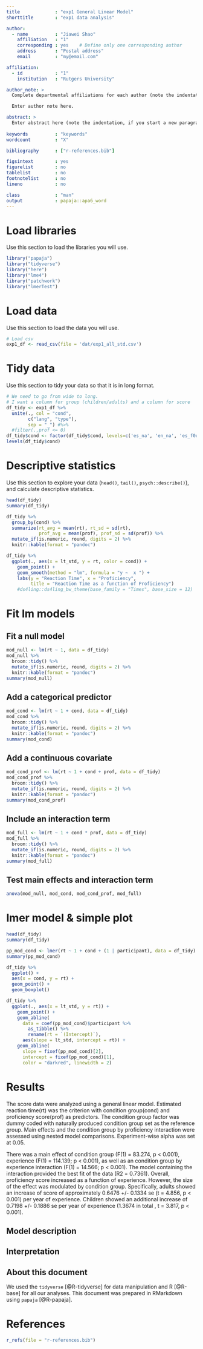 ```yaml
---
title             : "exp1 General Linear Model"
shorttitle        : "exp1 data analysis"

author: 
  - name          : "Jiawei Shao"
    affiliation   : "1"
    corresponding : yes    # Define only one corresponding author
    address       : "Postal address"
    email         : "my@email.com"

affiliation:
  - id            : "1"
    institution   : "Rutgers University"

author_note: >
  Complete departmental affiliations for each author (note the indentation, if you start a new paragraph).

  Enter author note here.

abstract: >
  Enter abstract here (note the indentation, if you start a new paragraph).
  
keywords          : "keywords"
wordcount         : "X"

bibliography      : ["r-references.bib"]

figsintext        : yes
figurelist        : no
tablelist         : no
footnotelist      : no
lineno            : no

class             : "man"
output            : papaja::apa6_word
---
```



# Load libraries

Use this section to load the libraries you will use. 

```r
library("papaja")
library("tidyverse")
library("here")
library("lme4")
library("patchwork")
library("lmerTest")
```


# Load data

Use this section to load the data you will use. 

```r

# Load csv
exp1_df <- read_csv(file = 'dat/exp1_all_std.csv')

```


# Tidy data

Use this section to tidy your data so that it is in long format. 

```r
# We need to go from wide to long. 
# I want a column for group (children/adults) and a column for score
df_tidy <- exp1_df %>% 
  unite(., col = "cond", 
        c("lang", "type"),
        sep = "_") #%>% 
  #filter(.,prof <= 0)
df_tidy$cond <- factor(df_tidy$cond, levels=c('es_na', 'en_na', 'es_f0u', 'es_f0c'))
levels(df_tidy$cond)

```


# Descriptive statistics

Use this section to explore your data (`head()`, `tail()`, `psych::describe()`), 
and calculate descriptive statistics.

```r
head(df_tidy)
summary(df_tidy)

df_tidy %>% 
  group_by(cond) %>% 
  summarize(rt_avg = mean(rt), rt_sd = sd(rt), 
            prof_avg = mean(prof), prof_sd = sd(prof)) %>% 
  mutate_if(is.numeric, round, digits = 2) %>% 
  knitr::kable(format = "pandoc")

df_tidy %>% 
  ggplot(., aes(x = lt_std, y = rt, color = cond)) + 
    geom_point() + 
    geom_smooth(method = "lm", formula = "y ~  x ") + 
    labs(y = "Reaction Time", x = "Proficiency", 
         title = "Reaction Time as a function of Proficiency")  
    #ds4ling::ds4ling_bw_theme(base_family = "Times", base_size = 12)

```



```{=openxml}
<w:p>
  <w:r>
    <w:br w:type="page"/>
  </w:r>
</w:p>
```

# Fit lm models

## Fit a null model

```r
mod_null <- lm(rt ~ 1, data = df_tidy)
mod_null %>% 
  broom::tidy() %>% 
  mutate_if(is.numeric, round, digits = 2) %>% 
  knitr::kable(format = "pandoc")
summary(mod_null)

```

```{=openxml}
<w:p>
  <w:r>
    <w:br w:type="page"/>
  </w:r>
</w:p>
```

## Add a categorical predictor

```r
mod_cond <- lm(rt ~ 1 + cond, data = df_tidy)
mod_cond %>% 
  broom::tidy() %>% 
  mutate_if(is.numeric, round, digits = 2) %>% 
  knitr::kable(format = "pandoc")
summary(mod_cond)

```

```{=openxml}
<w:p>
  <w:r>
    <w:br w:type="page"/>
  </w:r>
</w:p>
```

## Add a continuous covariate

```r
mod_cond_prof <- lm(rt ~ 1 + cond + prof, data = df_tidy)
mod_cond_prof %>% 
  broom::tidy() %>% 
  mutate_if(is.numeric, round, digits = 2) %>% 
  knitr::kable(format = "pandoc")
summary(mod_cond_prof)

```

```{=openxml}
<w:p>
  <w:r>
    <w:br w:type="page"/>
  </w:r>
</w:p>
```

## Include an interaction term

```r
mod_full <- lm(rt ~ 1 + cond * prof, data = df_tidy)
mod_full %>% 
  broom::tidy() %>% 
  mutate_if(is.numeric, round, digits = 2) %>% 
  knitr::kable(format = "pandoc")
summary(mod_full)

```

## Test main effects and interaction term

```r
anova(mod_null, mod_cond, mod_cond_prof, mod_full) 
```


# lmer model & simple plot

```r
head(df_tidy)
summary(df_tidy)

pp_mod_cond <- lmer(rt ~ 1 + cond + (1 | participant), data = df_tidy)
summary(pp_mod_cond)

df_tidy %>%
  ggplot() +
  aes(x = cond, y = rt) +
  geom_point() +
  geom_boxplot()

df_tidy %>% 
  ggplot(., aes(x = lt_std, y = rt)) + 
    geom_point() + 
    geom_abline(
      data = coef(pp_mod_cond)$participant %>% 
        as_tibble() %>% 
        rename(rt = `(Intercept)`), 
      aes(slope = lt_std, intercept = rt)) + 
    geom_abline(
      slope = fixef(pp_mod_cond)[2], 
      intercept = fixef(pp_mod_cond)[1], 
      color = "darkred", linewidth = 2)

```


# Results
The score data were analyzed using a general linear model. Estimated reaction time(rt) was the criterion with condition group(cond) and proficiency score(prof) as predictors. The condition group factor was dummy coded with naturally produced condition group set as the reference group. Main effects and the condition group by proficiency interaction were assessed using nested model comparisons. Experiment-wise alpha was set at 0.05.

There was a main effect of condition group (F(1) = 83.274, p < 0.001), experience (F(1) = 114.139; p < 0.001), as well as an condition group by experience interaction (F(1) = 14.566; p < 0.001). The model containing the interaction provided the best fit of the data (R2 = 0.7361). Overall, proficiency score increased as a function of experience. However, the size of the effect was modulated by condition group. Specifically, adults showed an increase of score of approximately 0.6476  +/- 0.1334 se (t = 4.856, p < 0.001) per year of experience. Children showed an additional increase of 0.7198  +/- 0.1886 se per year of experience (1.3674 in total , t = 3.817, p < 0.001).




## Model description



## Interpretation


<!--
you can check out `easystats::report()` if you want, but don't rely on it. 
https://github.com/easystats/report
-->





```{=openxml}
<w:p>
  <w:r>
    <w:br w:type="page"/>
  </w:r>
</w:p>
```

## About this document

We used the `tidyverse` [@R-tidyverse] for data manipulation and R [@R-base] for all our analyses. 
This document was prepared in RMarkdown using `papaja` [@R-papaja]. 


\newpage

# References
```r
r_refs(file = "r-references.bib")
```

\setlength{\parindent}{-0.5in}
\setlength{\leftskip}{0.5in}
